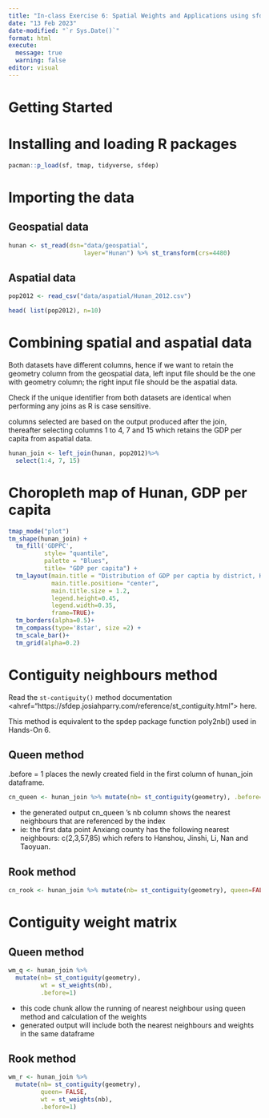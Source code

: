 ---
title: "In-class Exercise 6: Spatial Weights and Applications using sfdep"
date: "13 Feb 2023"
date-modified: "`r Sys.Date()`"
format: html
execute: 
  message: true
  warning: false
editor: visual
---

# Getting Started

# Installing and loading R packages

```{r}
pacman::p_load(sf, tmap, tidyverse, sfdep)
```

# Importing the data

## Geospatial data

```{r}
hunan <- st_read(dsn="data/geospatial",
                     layer="Hunan") %>% st_transform(crs=4480)
```

## Aspatial data

```{r}
pop2012 <- read_csv("data/aspatial/Hunan_2012.csv")
```

```{r}
head( list(pop2012), n=10)
```

# Combining spatial and aspatial data

Both datasets have different columns, hence if we want to retain the geometry column from the geospatial data, left input file should be the one with geometry column; the right input file should be the aspatial data.

::: callout-note
Check if the unique identifier from both datasets are identical when performing any joins as R is case sensitive.
:::

::: callout-note
columns selected are based on the output produced after the join, thereafter selecting columns 1 to 4, 7 and 15 which retains the GDP per capita from aspatial data.
:::

```{r}
hunan_join <- left_join(hunan, pop2012)%>%
  select(1:4, 7, 15)
```

# Choropleth map of Hunan, GDP per capita

```{r}
tmap_mode("plot")
tm_shape(hunan_join) +
  tm_fill('GDPPC',
          style= "quantile",
          palette = "Blues",
          title= "GDP per capita") +
  tm_layout(main.title = "Distribution of GDP per captia by district, Hunan province",
            main.title.position= "center",
            main.title.size = 1.2,
            legend.height=0.45,
            legend.width=0.35,
            frame=TRUE)+
  tm_borders(alpha=0.5)+
  tm_compass(type='8star', size =2) +
  tm_scale_bar()+
  tm_grid(alpha=0.2)
```

# Contiguity neighbours method

Read the `st-contiguity()` method documentation \<ahref="https://sfdep.josiahparry.com/reference/st_contiguity.html"\> here</a>.

::: callout-note
This method is equivalent to the spdep package function poly2nb() used in Hands-On 6.
:::

## Queen method

::: callout-note
.before = 1 places the newly created field in the first column of hunan_join dataframe.
:::

```{r}
cn_queen <- hunan_join %>% mutate(nb= st_contiguity(geometry), .before=1)
```

-   the generated output cn_queen 's nb column shows the nearest neighbours that are referenced by the index
-   ie: the first data point Anxiang county has the following nearest neighbours: c(2,3,57,85) which refers to Hanshou, Jinshi, Li, Nan and Taoyuan.

## Rook method

```{r}
cn_rook <- hunan_join %>% mutate(nb= st_contiguity(geometry), queen=FALSE, .before=1)
```

# Contiguity weight matrix

## Queen method

```{r}
wm_q <- hunan_join %>% 
  mutate(nb= st_contiguity(geometry), 
         wt = st_weights(nb),
         .before=1)
```

-   this code chunk allow the running of nearest neighbour using queen method and calculation of the weights
-   generated output will include both the nearest neighbours and weights in the same dataframe

## Rook method

```{r}
wm_r <- hunan_join %>% 
  mutate(nb= st_contiguity(geometry),
         queen= FALSE,
         wt = st_weights(nb),
         .before=1)
```

```{r}

```

```{r}

```

```{r}

```

```{r}

```
